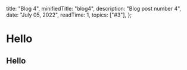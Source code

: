 
  title: "Blog 4",
  minifiedTitle: "blog4",
  description: "Blog post number 4",
  date: "July 05, 2022",
  readTime: 1,
  topics: ["#3"],
};


# Hello

## Hello
